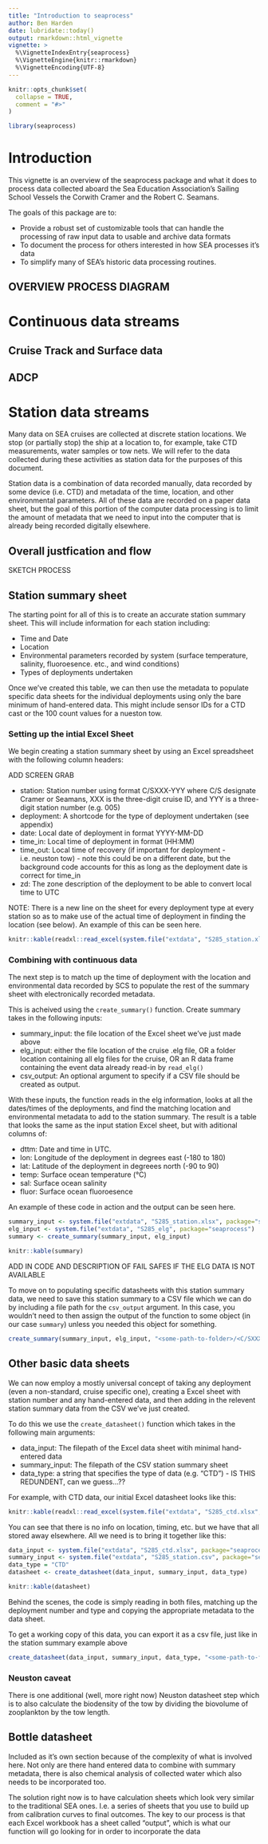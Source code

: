 ```yaml
---
title: "Introduction to seaprocess"
author: Ben Harden
date: lubridate::today()
output: rmarkdown::html_vignette
vignette: >
  %\VignetteIndexEntry{seaprocess}
  %\VignetteEngine{knitr::rmarkdown}
  %\VignetteEncoding{UTF-8}
---
```


```r
knitr::opts_chunk$set(
  collapse = TRUE,
  comment = "#>"
)
```

```r
library(seaprocess)
```

# Introduction

This vignette is an overview of the seaprocess package and what it does to process data collected aboard the Sea Education Association's Sailing School Vessels the Corwith Cramer and the Robert C. Seamans.

The goals of this package are to:

- Provide a robust set of customizable tools that can handle the processing of raw input data to usable and archive data formats
- To document the process for others interested in how SEA processes it's data
- To simplify many of SEA's historic data processing routines.

## OVERVIEW PROCESS DIAGRAM

# Continuous data streams

## Cruise Track and Surface data

## ADCP

# Station data streams

Many data on SEA cruises are collected at discrete station locations. We stop (or partially stop) the ship at a location to, for example, take CTD measurements, water samples or tow nets. We will refer to the data collected during these activities as station data for the purposes of this document.

Station data is a combination of data recorded manually, data recorded by some device (i.e. CTD) and metadata of the time, location, and other environmental parameters. All of these data are recorded on a paper data sheet, but the goal of this portion of the computer data processing is to limit the amount of metadata that we need to input into the computer that is already being recorded digitally elsewhere.

## Overall justfication and flow

SKETCH PROCESS

## Station summary sheet

The starting point for all of this is to create an accurate station summary sheet. This will include information for each station including:

- Time and Date
- Location
- Environmental parameters recorded by system (surface temperature, salinity, fluoroesence. etc., and wind conditions)
- Types of deployments undertaken

Once we've created this table, we can then use the metadata to populate specific data sheets for the individual deployments using only the bare minimum of hand-entered data. This might include sensor IDs for a CTD cast or the 100 count values for a nueston tow.

### Setting up the intial Excel Sheet

We begin creating a station summary sheet by using an Excel spreadsheet with the following column headers:

ADD SCREEN GRAB

- station: Station number using format C/SXXX-YYY where C/S designate Cramer or Seamans, XXX is the three-digit cruise ID, and YYY is a three-digit station number (e.g. 005)
- deployment: A shortcode for the type of deployment undertaken (see appendix)
- date: Local date of deployment in format YYYY-MM-DD
- time_in: Local time of deployment in format (HH:MM)
- time_out: Local time of recovery (if important for deployment - i.e. neuston tow) - note this could be on a different date, but the background code accounts for this as long as the deployment date is correct for time_in
- zd: The zone description of the deployment to be able to convert local time to UTC

NOTE: There is a new line on the sheet for every deployment type at every station so as to make use of the actual time of deployment in finding the location (see below). An example of this can be seen here.

```r
knitr::kable(readxl::read_excel(system.file("extdata", "S285_station.xlsx", package="seaprocess"), col_types = "text"))
```

### Combining with continuous data

The next step is to match up the time of deployment with the location and environmental data recorded by SCS to populate the rest of the summary sheet with electronically recorded metadata.

This is acheived using the `create_summary()` function. Create summary takes in the following inputs:

- summary_input: the file location of the Excel sheet we've just made above
- elg_input: either the file location of the cruise .elg file, OR a folder location containing all elg files for the cruise, OR an R data frame containing the event data already read-in by `read_elg()`
- csv_output: An optional argument to specify if a CSV file should be created as output.

With these inputs, the function reads in the elg information, looks at all the dates/times of the deployments, and find the matching location and environmental metadata to add to the station summary. The result is a table that looks the same as the input station Excel sheet, but with aditional columns of:

- dttm: Date and time in UTC.
- lon: Longitude of the deployment in degrees east (-180 to 180)
- lat: Latitude of the deployment in degreees north (-90 to 90)
- temp: Surface ocean temperature (°C)
- sal: Surface ocean salinity
- fluor: Surface ocean fluoroesence

An example of these code in action and the output can be seen here.

```r
summary_input <- system.file("extdata", "S285_station.xlsx", package="seaprocess")
elg_input <- system.file("extdata", "S285_elg", package="seaprocess")
summary <- create_summary(summary_input, elg_input)
```

```r
knitr::kable(summary)
```
ADD IN CODE AND DESCRIPTION OF FAIL SAFES IF THE ELG DATA IS NOT AVAILABLE

To move on to populating specific datasheets with this station summary data, we need to save this station summary to a CSV file which we can do by including a file path for the `csv_output` argument. In this case, you wouldn't need to then assign the output of the function to some object (in our case `summary`) unless you needed this object for something.

```r
create_summary(summary_input, elg_input, "<some-path-to-folder>/<C/SXXX>_station_summary.csv")
```

## Other basic data sheets

We can now employ a mostly universal concept of taking any deployment (even a non-standard, cruise specific one), creating a Excel sheet with station number and any hand-entered data, and then adding in the relevent station summary data from the CSV we've just created.

To do this we use the `create_datasheet()` function which takes in the following main arguments:

- data_input: The filepath of the Excel data sheet witih minimal hand-entered data
- summary_input: The filepath of the CSV station summary sheet
- data_type: a string that specifies the type of data (e.g. "CTD") - IS THIS REDUNDENT, can we guess...??

For example, with CTD data, our initial Excel datasheet looks like this:

```r
knitr::kable(readxl::read_excel(system.file("extdata", "S285_ctd.xlsx", package="seaprocess"), col_types = "text"))
```

You can see that there is no info on location, timing, etc. but we have that all stored away elsewhere. All we need is to bring it together like this:

```r
data_input <- system.file("extdata", "S285_ctd.xlsx", package="seaprocess")
summary_input <- system.file("extdata", "S285_station.csv", package="seaprocess")
data_type = "CTD"
datasheet <- create_datasheet(data_input, summary_input, data_type)
```

```r
knitr::kable(datasheet)
```

Behind the scenes, the code is simply reading in both files, matching up the deployment number and type and copying the appropriate metadata to the data sheet.

To get a working copy of this data, you can export it as a csv file, just like in the station summary example above

```r
create_datasheet(data_input, summary_input, data_type, "<some-path-to-folder>/<C/SXXX>_ctd.csv"")
```

### Neuston caveat

There is one additional (well, more right now) Neuston datasheet step which is to also calculate the biodensity of the tow by dividing the biovolume of zooplankton by the tow length.

## Bottle datasheet

Included as it's own section because of the complexity of what is involved here. Not only are there hand entered data to combine with summary metadata, there is also chemical analysis of collected water which also needs to be incorporated too.

The solution right now is to have calculation sheets which look very similar to the traditional SEA ones. I.e. a series of sheets that you use to build up from calibration curves to final outcomes. The key to our process is that each Excel workbook has a sheet called "output", which is what our function will go looking for in order to incorporate the data
